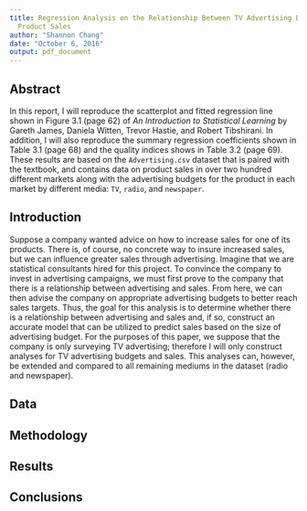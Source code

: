 ```yaml
---
title: Regression Analysis on the Relationship Between TV Advertising Budgets and
  Product Sales
author: "Shannon Chang"
date: "October 6, 2016"
output: pdf_document
---
```


## Abstract
In this report, I will reproduce the scatterplot and fitted regression line 
shown in Figure 3.1 (page 62) of _An Introduction to Statistical Learning_ by 
Gareth James, Daniela Witten, Trevor Hastie, and Robert Tibshirani. In addition, 
I will also reproduce the summary regression coefficients shown in Table 3.1 (page 
68) and the quality indices shows in Table 3.2 (page 69). These results are based 
on the `Advertising.csv` dataset that is paired with the textbook, and contains 
data on product sales in over two hundred different markets along with the 
advertising budgets for the product in each market by different media: `TV`, 
`radio`, and `newspaper`.  

## Introduction
Suppose a company wanted advice on how to increase sales for one of its products. 
There is, of course, no concrete way to insure increased sales, but we can 
influence greater sales through advertising. Imagine that we are statistical 
consultants hired for this project. To convince the company to invest in 
advertising campaigns, we must first prove to the company that there is a 
relationship between advertising and sales. From here, we can then advise the 
company on appropriate advertising budgets to better reach sales targets. Thus, 
the goal for this analysis is to determine whether there is a relationship 
between advertising and sales and, if so, construct an accurate model that can 
be utilized to predict sales based on the size of advertising budget. For the 
purposes of this paper, we suppose that the company is only surveying TV 
advertising; therefore I will only construct analyses for TV advertising budgets 
and sales. This analyses can, however, be extended and compared to all remaining 
mediums in the dataset (radio and newspaper).

## Data
## Methodology
## Results
## Conclusions